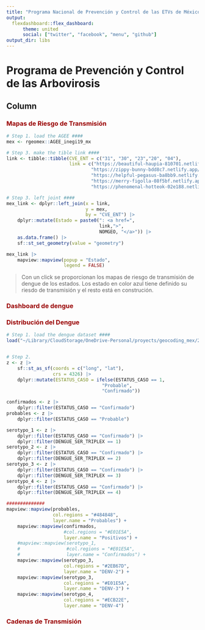 ```yaml
---
title: "Programa Nacional de Prevención y Control de las ETVs de México | CENAPRECE"
output: 
  flexdashboard::flex_dashboard:
      theme: united
      social: ["twitter", "facebook", "menu", "github"]
output_dir: libs      
---
```


# **Programa de Prevención y Control de las Arbovirosis**

## Column {.tabset}

### [**Mapas de Riesgo de Transmisión**]{style="color:#990000"}

```r
# Step 1. load the AGEE ####
mex <- rgeomex::AGEE_inegi19_mx

# Step 3. make the tible link ####
link <- tibble::tibble(CVE_ENT = c("31", "30", "23","20", "04"),
                       link = c("https://beautiful-haupia-810701.netlify.app/",
                               "https://zippy-bunny-bdd8c7.netlify.app/",
                               "https://helpful-pegasus-ba8bb9.netlify.app/",
                               "https://merry-figolla-08f5bf.netlify.app/",
                               "https://phenomenal-hotteok-02e188.netlify.app/"))

# Step 3. left joint ####
mex_link <- dplyr::left_join(x = link,
                             y = mex,
                             by = "CVE_ENT") |>
    dplyr::mutate(Estado = paste0(": <a href=", 
                                  link,">", 
                                  NOMGEO, "</a>")) |>
    as.data.frame() |>
    sf::st_set_geometry(value = "geometry") 

mex_link |>
    mapview::mapview(popup = "Estado",
                     legend = FALSE)
```

> Con un click se proporcionan los mapas de riesgo de transmisión de dengue de los estados. Los estado en color azul tiene definido su riesdo de transmisión y el resto está en construción.

### [**Dashboard de dengue**]{style="color:#990000"}

### [**Distribución del Dengue**]{style="color:#990000"}

```r
# Step 1. load the dengue dataset ####
load("~/Library/CloudStorage/OneDrive-Personal/proyects/geocoding_mex/2023/9.geocoded_dataset/dengue_mx_2023.RData")


# Step 2. 
z <- z |>
    sf::st_as_sf(coords = c("long", "lat"),
                 crs = 4326) |>
    dplyr::mutate(ESTATUS_CASO = ifelse(ESTATUS_CASO == 1,
                                   "Probable",
                                   "Confirmado"))

confirmados <- z |>
    dplyr::filter(ESTATUS_CASO == "Confirmado")
probables <- z |>
    dplyr::filter(ESTATUS_CASO == "Probable")

serotypo_1 <- z |>
    dplyr::filter(ESTATUS_CASO == "Confirmado") |>
    dplyr::filter(DENGUE_SER_TRIPLEX == 1)
serotypo_2 <- z |>
    dplyr::filter(ESTATUS_CASO == "Confirmado") |>
    dplyr::filter(DENGUE_SER_TRIPLEX == 2)
serotypo_3 <- z |>
    dplyr::filter(ESTATUS_CASO == "Confirmado") |>
    dplyr::filter(DENGUE_SER_TRIPLEX == 3)
serotypo_4 <- z |>
    dplyr::filter(ESTATUS_CASO == "Confirmado") |>
    dplyr::filter(DENGUE_SER_TRIPLEX == 4)

##############
mapview::mapview(probables,
                 col.regions = "#484848",
                 layer.name = "Probables") +
    mapview::mapview(confirmados,
                     #col.regions = "#E01E5A",
                     layer.name = "Positivos") +
    #mapview::mapview(serotypo_1,
    #                 #col.regions = "#E01E5A",
    #                 layer.name = "Confirmados") +
    mapview::mapview(serotypo_3,
                     col.regions = "#2EB67D",
                     layer.name = "DENV-2") +
    mapview::mapview(serotypo_3,
                     col.regions = "#E01E5A",
                     layer.name = "DENV-3") +
    mapview::mapview(serotypo_4,
                     col.regions = "#ECB22E",
                     layer.name = "DENV-4")
```


### [**Cadenas de Transmisión**]{style="color:#990000"}
